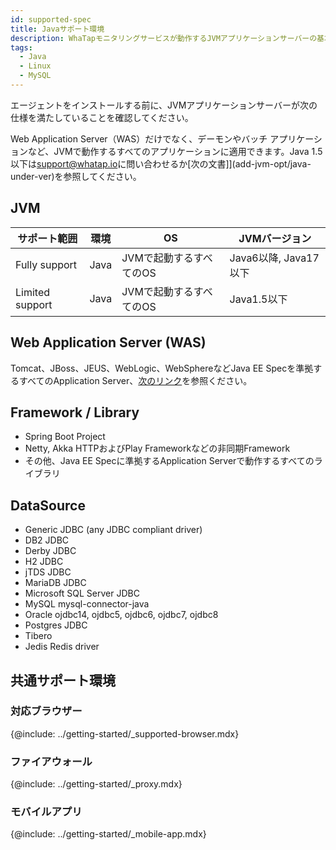```yaml
---
id: supported-spec
title: Javaサポート環境
description: WhaTapモニタリングサービスが動作するJVMアプリケーションサーバーの基本仕様について説明します。
tags:
  - Java
  - Linux
  - MySQL
---
```


エージェントをインストールする前に、JVMアプリケーションサーバーが次の仕様を満たしていることを確認してください。

Web Application Server（WAS）だけでなく、デーモンやバッチ アプリケーションなど、JVMで動作するすべてのアプリケーションに適用できます。Java 1.5以下は[support@whatap.io](mailto:support@whatap.io)に問い合わせるか[次の文書]](add-jvm-opt/java-under-ver)を参照してください。

## JVM

| サポート範囲          | 環境   | OS             | JVMバージョン          |
| --------------- | ---- | -------------- | ----------------- |
| Fully support   | Java | JVMで起動するすべてのOS | Java6以降, Java17以下 |
| Limited support | Java | JVMで起動するすべてのOS | Java1.5以下         |

## Web Application Server (WAS)

Tomcat、JBoss、JEUS、WebLogic、WebSphereなどJava EE Specを準拠するすべてのApplication Server、[次のリンク](https://www.oracle.com/technetwork/java/javaee/overview/compatibility-jsp-136984.html)を参照ください。

## Framework / Library

-   Spring Boot Project
-   Netty, Akka HTTPおよびPlay Frameworkなどの非同期Framework
-   その他、Java EE Specに準拠するApplication Serverで動作するすべてのライブラリ

## DataSource

-   Generic JDBC (any JDBC compliant driver)
-   DB2 JDBC
-   Derby JDBC
-   H2 JDBC
-   jTDS JDBC
-   MariaDB JDBC
-   Microsoft SQL Server JDBC
-   MySQL mysql-connector-java
-   Oracle ojdbc14, ojdbc5, ojdbc6, ojdbc7, ojdbc8
-   Postgres JDBC
-   Tibero
-   Jedis Redis driver

## 共通サポート環境

### 対応ブラウザー

{@include: ../getting-started/_supported-browser.mdx}  

### ファイアウォール

{@include: ../getting-started/_proxy.mdx}  

### モバイルアプリ

{@include: ../getting-started/_mobile-app.mdx}  
